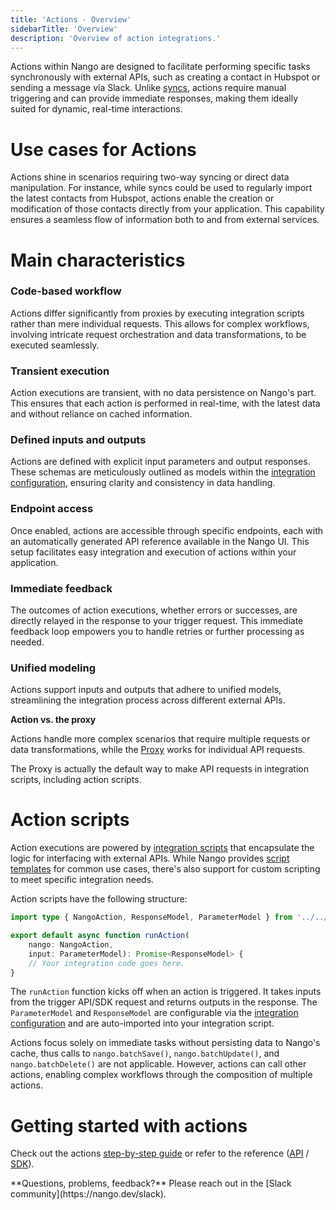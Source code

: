 ```yaml
---
title: 'Actions - Overview'
sidebarTitle: 'Overview'
description: 'Overview of action integrations.'
---
```


Actions within Nango are designed to facilitate performing specific tasks synchronously with external APIs, such as creating a contact in Hubspot or sending a message via Slack. Unlike [syncs](/understand/concepts/syncs), actions require manual triggering and can provide immediate responses, making them ideally suited for dynamic, real-time interactions.

# Use cases for Actions
Actions shine in scenarios requiring two-way syncing or direct data manipulation. For instance, while syncs could be used to regularly import the latest contacts from Hubspot, actions enable the creation or modification of those contacts directly from your application. This capability ensures a seamless flow of information both to and from external services.

# Main characteristics

### Code-based workflow 

Actions differ significantly from proxies by executing integration scripts rather than mere individual requests. This allows for complex workflows, involving intricate request orchestration and data transformations, to be executed seamlessly.

### Transient execution

Action executions are transient, with no data persistence on Nango's part. This ensures that each action is performed in real-time, with the latest data and without reliance on cached information.

### Defined inputs and outputs 

Actions are defined with explicit input parameters and output responses. These schemas are meticulously outlined as models within the [integration configuration](/understand/concepts/scripts#integration-configuration), ensuring clarity and consistency in data handling.

### Endpoint access 
Once enabled, actions are accessible through specific endpoints, each with an automatically generated API reference available in the Nango UI. This setup facilitates easy integration and execution of actions within your application.

### Immediate feedback

The outcomes of action executions, whether errors or successes, are directly relayed in the response to your trigger request. This immediate feedback loop empowers you to handle retries or further processing as needed.

### Unified modeling

Actions support inputs and outputs that adhere to unified models, streamlining the integration process across different external APIs. 

**Action vs. the proxy**

Actions handle more complex scenarios that require multiple requests or data transformations, while the [Proxy](/understand/concepts/proxy) works for individual API requests.

<Tip>
The Proxy is actually the default way to make API requests in integration scripts, including action scripts.
</Tip>

# Action scripts
Action executions are powered by [integration scripts](/understand/concepts/scripts) that encapsulate the logic for interfacing with external APIs. While Nango provides [script templates](understand/concepts/templates) for common use cases, there's also support for custom scripting to meet specific integration needs.

Action scripts have the following structure:

```typescript
import type { NangoAction, ResponseModel, ParameterModel } from '../../models';

export default async function runAction(
    nango: NangoAction, 
    input: ParameterModel): Promise<ResponseModel> {
    // Your integration code goes here.
}
```

The `runAction` function kicks off when an action is triggered. It takes inputs from the trigger API/SDK request and returns outputs in the response. The `ParameterModel` and `ResponseModel` are configurable via the [integration configuration](/understand/concepts/scripts#integration-configuration) and are auto-imported into your integration script.

Actions focus solely on immediate tasks without persisting data to Nango's cache, thus calls to `nango.batchSave()`, `nango.batchUpdate()`, and `nango.batchDelete()` are not applicable. However, actions can call other actions, enabling complex workflows through the composition of multiple actions.

# Getting started with actions

Check out the actions [step-by-step guide](/guides/getting-started/write-to-an-api) or refer to the reference ([API](/reference/api/action/trigger) / [SDK](/reference/sdks/node#actions)).

<Tip>
    **Questions, problems, feedback?** Please reach out in the [Slack community](https://nango.dev/slack).
</Tip>